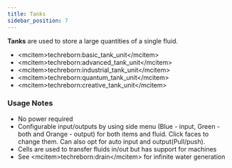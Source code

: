 ```yaml
---
title: Tanks
sidebar_position: 7
---
```


<ItemImage file="basic_tank_unit" alt="Fluid Storage" size="200" />

**Tanks** are used to store a large quantities of a single fluid.

- \<mcitem\>techreborn:basic_tank_unit\</mcitem\>
- \<mcitem\>techreborn:advanced_tank_unit\</mcitem\>
- \<mcitem\>techreborn:industrial_tank_unit\</mcitem\>
- \<mcitem\>techreborn:quantum_tank_unit\</mcitem\>
- \<mcitem\>techreborn:creative_tank_unit\</mcitem\>

### Usage Notes

- No power required
- Configurable input/outputs by using side menu (Blue - input, Green - both and Orange - output) for both items and fluid. Click faces to change them. Can also opt for auto input and output(Pull/push).
- Cells are used to transfer fluids in/out but has support for machines
- See \<mcitem\>techreborn:drain\</mcitem\> for infinite water generation
